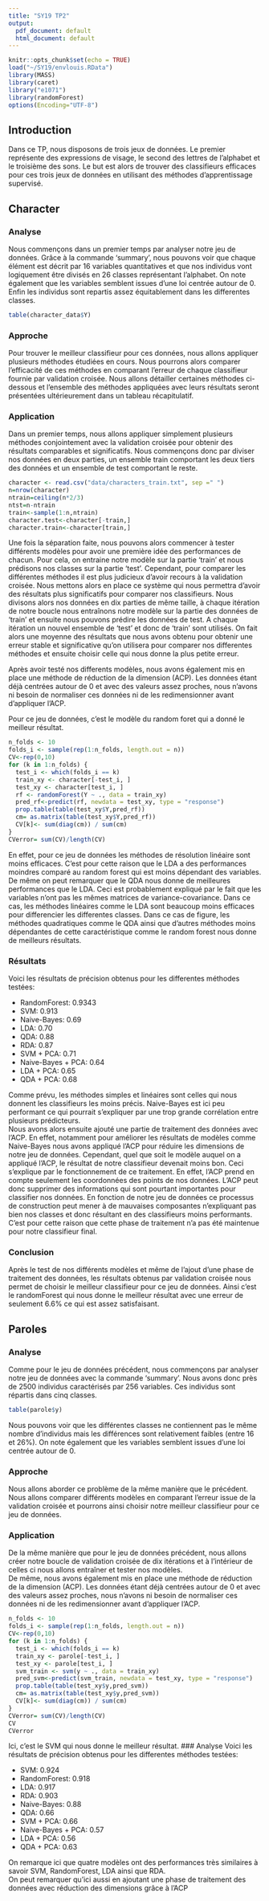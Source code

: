 ```yaml
---
title: "SY19 TP2"
output:
  pdf_document: default
  html_document: default
---
```


```r
knitr::opts_chunk$set(echo = TRUE)
load("~/SY19/envlouis.RData")
library(MASS)
library(caret)
library("e1071")
library(randomForest)
options(Encoding="UTF-8")
```

## Introduction

Dans ce TP, nous disposons de trois jeux de données. Le premier représente des expressions de visage, le second des lettres de l'alphabet et le troisième des sons. Le but est alors de trouver des classifieurs efficaces pour ces trois jeux de données en utilisant des méthodes d'apprentissage supervisé.

## Character
### Analyse

Nous commençons dans un premier temps par analyser notre jeu de données. Grâce à la commande 'summary', nous pouvons voir que chaque élément est décrit par 16 variables quantitatives et que nos individus vont logiquement être divisés en 26 classes représentant l'alphabet. On note également que les variables semblent issues d'une loi centrée autour de 0. Enfin les individus sont repartis assez équitablement dans les differentes classes. 

```r
table(character_data$Y)
```

### Approche 

Pour trouver le meilleur classifieur pour ces données, nous allons appliquer plusieurs méthodes étudiées en cours. Nous pourrons alors comparer l'efficacité de ces méthodes en comparant l'erreur de chaque classifieur fournie par validation croisée. Nous allons détailler certaines méthodes ci-dessous et l'ensemble des méthodes appliquées avec leurs résultats seront présentées ultérieurement dans un tableau récapitulatif.

### Application

Dans un premier temps, nous allons appliquer simplement plusieurs méthodes conjointement avec la validation croisée pour obtenir des résultats comparables et significatifs. Nous commençons donc par diviser nos données en deux parties, un ensemble train comportant les deux tiers des données et un ensemble de test comportant le reste.

```r
character <- read.csv("data/characters_train.txt", sep =" ")
n=nrow(character)
ntrain=ceiling(n*2/3)
ntst=n-ntrain
train<-sample(1:n,ntrain)
character.test<-character[-train,]
character.train<-character[train,]
```
Une fois la séparation faite, nous pouvons alors commencer à tester différents modèles pour avoir une première idée des performances de chacun. Pour cela, on entraine notre modèle sur la partie 'train' et nous prédisons nos classes sur la partie 'test'. Cependant, pour comparer les différentes méthodes il est plus judicieux d'avoir recours à la validation croisée. Nous mettons alors en place ce système qui nous permettra d'avoir des résultats plus significatifs pour comparer nos classifieurs. Nous divisons alors nos données en dix parties de même taille, à chaque itération de notre boucle nous entraînons notre modèle sur la partie des données de 'train' et ensuite nous pouvons prédire les données de test. A chaque itération un nouvel ensemble de 'test' et donc de 'train' sont utilisés. On fait alors une moyenne des résultats que nous avons obtenu pour obtenir une erreur stable et significative qu'on utilisera pour comparer nos differentes méthodes et ensuite choisir celle qui nous donne la plus petite erreur. 

Après avoir testé nos differents modèles, nous avons également mis en place une méthode de réduction de la dimension (ACP). Les données étant déjà centrées autour de 0 et avec des valeurs assez proches, nous n'avons ni besoin de normaliser ces données ni de les redimensionner avant d'appliquer l'ACP.

Pour ce jeu de données, c'est le modèle du random foret qui a donné le meilleur résultat. 
```r
n_folds <- 10
folds_i <- sample(rep(1:n_folds, length.out = n)) 
CV<-rep(0,10)
for (k in 1:n_folds) {
  test_i <- which(folds_i == k)
  train_xy <- character[-test_i, ]
  test_xy <- character[test_i, ]
  rf <- randomForest(Y ~ ., data = train_xy)
  pred_rf<-predict(rf, newdata = test_xy, type = "response")
  prop.table(table(test_xy$Y,pred_rf))
  cm= as.matrix(table(test_xy$Y,pred_rf))
  CV[k]<- sum(diag(cm)) / sum(cm)
}
CVerror= sum(CV)/length(CV)
```
En effet, pour ce jeu de données les méthodes de résolution linéaire sont moins efficaces. C'est pour cette raison que le LDA a des performances moindres comparé au random forest qui est moins dépendant des variables. De même on peut remarquer que le QDA nous donne de meilleures performances que le LDA. Ceci est probablement expliqué par le fait que les variables n'ont pas les mêmes matrices de variance-covariance. Dans ce cas, les méthodes linéaires comme le LDA sont beaucoup moins efficaces pour differencier les differentes classes. Dans ce cas de figure, les méthodes quadratiques comme le QDA ainsi que d'autres méthodes moins dépendantes de cette caractéristique comme le random forest nous donne de meilleurs résultats.

### Résultats
Voici les résultats de précision obtenus pour les differentes méthodes testées:

  * RandomForest: 0.9343
  * SVM: 0.913
  * Naive-Bayes: 0.69
  * LDA: 0.70
  * QDA: 0.88
  * RDA: 0.87
  * SVM + PCA: 0.71
  * Naive-Bayes + PCA: 0.64
  * LDA + PCA: 0.65
  * QDA + PCA: 0.68
  
Comme prévu, les méthodes simples et linéaires sont celles qui nous donnent les classifieurs les moins précis. Naive-Bayes est ici peu performant ce qui pourrait s'expliquer par une trop grande corrélation entre plusieurs prédicteurs.  
Nous avons alors ensuite ajouté une partie de traitement des données avec l'ACP. En effet, notamment pour améliorer les résultats de modèles comme Naive-Bayes nous avons appliqué l'ACP pour réduire les dimensions de notre jeu de données. Cependant, quel que soit le modèle auquel on a appliqué l'ACP, le résultat de notre classifieur devenait moins bon. Ceci s'explique par le fonctionnement de ce traitement. En effet, l'ACP prend en compte seulement les coordonnées des points de nos données. L'ACP peut donc supprimer des informations qui sont pourtant importantes pour classifier nos données. En fonction de notre jeu de données ce processus de construction peut mener à de mauvaises composantes n'expliquant pas bien nos classes et donc résultant en des classifieurs moins performants. C'est pour cette raison que cette phase de traitement n'a pas été maintenue pour notre classifieur final.

### Conclusion

Après le test de nos différents modèles et même de l'ajout d'une phase de traitement des données, les résultats obtenus par validation croisée nous permet de choisir le meilleur classifieur pour ce jeu de données. Ainsi c'est le randomForest qui nous donne le meilleur résultat avec une erreur de seulement 6.6% ce qui est assez satisfaisant. 


## Paroles

### Analyse

Comme pour le jeu de données précédent, nous commençons par analyser notre jeu de données avec la commande 'summary'. Nous avons donc près de 2500 individus caractérisés par 256 variables. Ces individus sont répartis dans cinq classes.  
```r
table(parole$y)
```
Nous pouvons voir que les différentes classes ne contiennent pas le même nombre d'individus mais les différences sont relativement faibles (entre 16 et 26%). On note également que les variables semblent issues d'une loi centrée autour de 0.

### Approche

Nous allons aborder ce problème de la même manière que le précédent. Nous allons comparer différents modèles en comparant l'erreur issue de la validation croisée et pourrons ainsi choisir notre meilleur classifieur pour ce jeu de données.

### Application

De la même manière que pour le jeu de données précédent, nous allons créer notre boucle de validation croisée de dix itérations et à l'intérieur de celles ci nous allons entraîner et tester nos modèles.  
De même, nous avons également mis en place une méthode de réduction de la dimension (ACP). Les données étant déjà centrées autour de 0 et avec des valeurs assez proches, nous n'avons ni besoin de normaliser ces données ni de les redimensionner avant d'appliquer l'ACP.

```r
n_folds <- 10
folds_i <- sample(rep(1:n_folds, length.out = n))
CV<-rep(0,10)
for (k in 1:n_folds) {
  test_i <- which(folds_i == k)
  train_xy <- parole[-test_i, ]
  test_xy <- parole[test_i, ]
  svm_train <- svm(y ~ ., data = train_xy)
  pred_svm<-predict(svm_train, newdata = test_xy, type = "response")
  prop.table(table(test_xy$y,pred_svm))
  cm= as.matrix(table(test_xy$y,pred_svm))
  CV[k]<- sum(diag(cm)) / sum(cm)
}
CVerror= sum(CV)/length(CV)
CV
CVerror
```
Ici, c'est le SVM qui nous donne le meilleur résultat.
### Analyse
Voici les résultats de précision obtenus pour les differentes méthodes testées:

  * SVM: 0.924
  * RandomForest: 0.918
  * LDA: 0.917
  * RDA: 0.903
  * Naive-Bayes: 0.88
  * QDA: 0.66
  * SVM + PCA: 0.66
  * Naive-Bayes + PCA: 0.57
  * LDA + PCA: 0.56
  * QDA + PCA: 0.63
  
On remarque ici que quatre modèles ont des performances très similaires à savoir SVM, RandomForest, LDA ainsi que RDA.  
On peut remarquer qu'ici aussi en ajoutant une phase de traitement des données avec réduction des dimensions grâce à l'ACP
